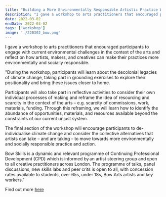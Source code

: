 ```yaml
---
title: "Building a More Environmentally Responsible Artistic Practice Workshop for Bow Skills at Bow Arts, London"
description: "I gave a workshop to arts practitioners that encouraged participants to engage with current environmental challenges in the context of the arts and reflect on how artists, makers, and creatives can make their practices more environmentally and socially responsible."
date: 2022-03-02
endDate: 2022-03-02
tags: ['workshop']
image: './220302_bow.png'
---
```


I gave a workshop to arts practitioners that encouraged participants to engage with current environmental challenges in the context of the arts and reflect on how artists, makers, and creatives can make their practices more environmentally and socially responsible.

"During the workshop, participants will learn about the decolonial legacies of climate change, taking part in grounding exercises to explore their positionality and bring these issues closer to home. 

Participants will also take part in reflective activities to consider their own individual processes of making and reframe the idea of resourcing and scarcity in the context of the arts – e.g. scarcity of commissions, work, materials, funding. Through this reframing, we will learn how to identify the abundance of opportunities, materials, and resources available beyond the constraints of our current unjust system. 

The final section of the workshop will encourage participants to de-individualise climate change and consider the collective alternatives that artists can take – and are taking – to move towards more environmentally and socially responsible practice and action. 

Bow Skills is a dynamic and relevant programme of Continuing Professional Development (CPD) which is informed by an artist steering group and open to all creative practitioners across London. The programme of talks, panel discussions, new skills labs and peer crits is open to all, with concession rates available to students, over 65s, under 18s, Bow Arts artists and key workers."   

Find out more [here](https://bowarts.org/event/bow-skills-workshop-building-a-more-environmentally-responsible-artistic-practice-with-angela-yt-chan/)